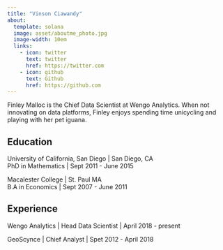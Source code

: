 ```yaml
---
title: "Vinson Ciawandy"
about:
  template: solana
  image: asset/aboutme_photo.jpg
  image-width: 10em 
  links:
    - icon: twitter
      text: twitter
      href: https://twitter.com
    - icon: github
      text: Github
      href: https://github.com
---
```


Finley Malloc is the Chief Data Scientist at Wengo Analytics. When not innovating on data platforms, Finley enjoys spending time unicycling and playing with her pet iguana.

## Education

University of California, San Diego | San Diego, CA  
PhD in Mathematics | Sept 2011 - June 2015  

Macalester College | St. Paul MA  
B.A in Economics | Sept 2007 - June 2011  

## Experience

Wengo Analytics | Head Data Scientist | April 2018 - present  

GeoScynce | Chief Analyst | Spet 2012 - April 2018  